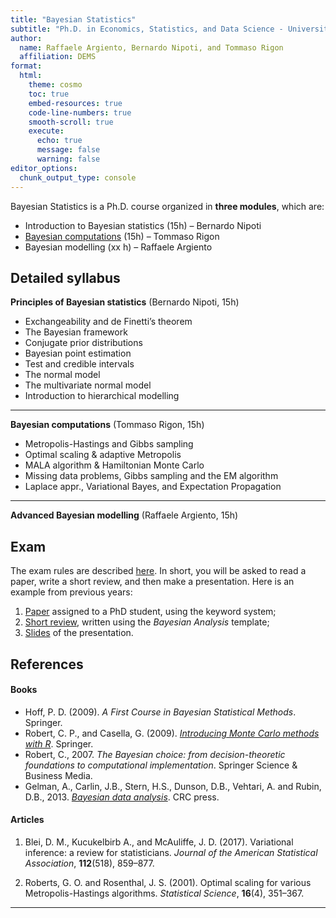 ```yaml
---
title: "Bayesian Statistics"
subtitle: "Ph.D. in Economics, Statistics, and Data Science - University of Milano-Bicocca"
author:
  name: Raffaele Argiento, Bernardo Nipoti, and Tommaso Rigon
  affiliation: DEMS
format:
  html:
    theme: cosmo
    toc: true
    embed-resources: true
    code-line-numbers: true
    smooth-scroll: true
    execute:
      echo: true
      message: false
      warning: false
editor_options: 
  chunk_output_type: console
---
```


Bayesian Statistics is a Ph.D. course organized in **three modules**, which are:

- Introduction to Bayesian statistics (15h)  -- Bernardo Nipoti
- [Bayesian computations](https://tommasorigon.github.io/CompStat/)  (15h) -- Tommaso Rigon
- Bayesian modelling (xx h) -- Raffaele Argiento

<!-- ## Prerequisites -->

<!-- It is assumed the knowledge of the following topics: -->

<!--   * Fundamentals of Bayesian statistics. Refer to Chapters 1-5 of Hoff (2009). -->
<!--   * Monte Carlo integration. Refer to Chapter 3 of Robert and Casella (2009), or Chapter 4 of Hoff (2009). -->

<!--    Further preliminary material is available (in Italian) at the website of the course [R for the multivariate statistical analysis](https://tommasorigon.github.io/introR/).  -->

## Detailed syllabus

**Principles of Bayesian statistics** (Bernardo Nipoti, 15h)

-	Exchangeability and de Finetti’s theorem
-	The Bayesian framework
-	Conjugate prior distributions
-	Bayesian point estimation
-	Test and credible intervals
-	The normal model
-	The multivariate normal model
-	Introduction to hierarchical modelling

---------------------------------------------------

**Bayesian computations** (Tommaso Rigon, 15h)

- Metropolis-Hastings and Gibbs sampling 
- Optimal scaling & adaptive Metropolis 
- MALA algorithm & Hamiltonian Monte Carlo 
- Missing data problems, Gibbs sampling and the EM algorithm 
- Laplace appr., Variational Bayes, and Expectation Propagation

---------------------------------------------------

**Advanced Bayesian modelling** (Raffaele Argiento, 15h)

## Exam

The exam rules are described [here](exam_rules.pdf). In short, you will be asked to read a paper, write a short review, and then make a presentation. Here is an example from previous years:

1. [Paper](AOAP2018.pdf) assigned to a PhD student, using the keyword system;
1. [Short review](ghilotti_review.pdf), written using the *Bayesian Analysis* template;
1. [Slides](ghilotti_slides.pdf) of the presentation.

## References

#### Books

 - Hoff, P. D. (2009). _A First Course in Bayesian Statistical Methods_. Springer.
 - Robert, C. P., and Casella, G. (2009). [_Introducing Monte Carlo methods with R_](https://link.springer.com/content/pdf/10.1007%2F978-1-4419-1576-4.pdf). Springer.
 -	Robert, C., 2007. _The Bayesian choice: from decision-theoretic foundations to computational implementation_. Springer Science & Business Media.
-	Gelman, A., Carlin, J.B., Stern, H.S., Dunson, D.B., Vehtari, A. and Rubin, D.B., 2013. [_Bayesian data analysis_](http://www.stat.columbia.edu/~gelman/book/BDA3.pdf). CRC press.

 

#### Articles

1. Blei, D. M., Kucukelbirb A., and McAuliffe, J. D. (2017). Variational inference: a review for statisticians. *Journal of the American Statistical Association*, **112**(518), 859--877.

1. Roberts, G. O. and Rosenthal, J. S. (2001). Optimal scaling for various Metropolis-Hastings algorithms. *Statistical Science*, **16**(4), 351--367.


------------------------------------------------

